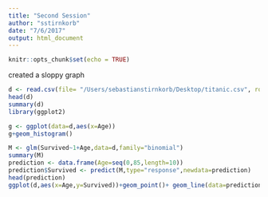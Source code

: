 ```yaml
---
title: "Second Session"
author: "sstirnkorb"
date: "7/6/2017"
output: html_document
---
```


```r
knitr::opts_chunk$set(echo = TRUE)
```
created a sloppy graph
```r
d <- read.csv(file= "/Users/sebastianstirnkorb/Desktop/titanic.csv", row.names=1)
head(d)
summary(d)
library(ggplot2)

g <- ggplot(data=d,aes(x=Age))
g+geom_histogram()

M <- glm(Survived~1+Age,data=d,family="binomial")
summary(M)
prediction <- data.frame(Age=seq(0,85,length=10))
prediction$Survived <- predict(M,type="response",newdata=prediction)
head(prediction)
ggplot(d,aes(x=Age,y=Survived))+geom_point()+ geom_line(data=prediction)
```
